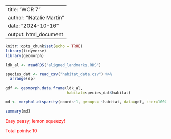 <!-- for comments -->
  <style>
  div.comment pre { background-color:#ffbbbb; }
  div.comment pre.r { background-color:#ffbbbb; }
  div.comment {color: red;}
  </style>
---
title: "WCR 7"
author: "Natalie Martin"
date: "2024-10-16"
output: html_document
---

```r
knitr::opts_chunk$set(echo = TRUE)
library(tidyverse)
library(geomorph)
```
```r
ldk_al <- readRDS("aligned_landmarks.RDS")

species_dat <- read_csv("habitat_data.csv") %>% 
  arrange(sp)

gdf <- geomorph.data.frame(ldk_al,
                           habitat=species_dat$habitat)

md <- morphol.disparity(coords~1, groups= ~habitat, data=gdf, iter=10000, print.progress = F)

summary(md)
```



<div class="comment">
Easy peasy, lemon squeezy!

Total points: 10
</div>
